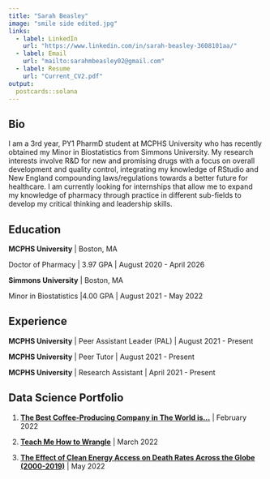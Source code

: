 ---
title: "Sarah Beasley"
image: "smile side edited.jpg"
links:
  - label: LinkedIn
    url: "https://www.linkedin.com/in/sarah-beasley-3608101aa/"
  - label: Email
    url: "mailto:sarahmbeasley02@gmail.com"
  - label: Resume
    url: "Current_CV2.pdf"  
output:
  postcards::solana
---
 
## Bio

I am a 3rd year, PY1 PharmD student at MCPHS University who has recently obtained my Minor in Biostatistics from Simmons University. My research interests involve R&D for new and promising drugs with a focus on overall development and quality control, integrating my knowledge of RStudio and New England compounding laws/regulations towards a better future for healthcare. I am currently looking for internships that allow me to expand my knowledge of pharmacy through practice in different sub-fields to develop my critical thinking and leadership skills.

## Education

**MCPHS University** | Boston, MA

Doctor of Pharmacy | 3.97 GPA | August 2020 - April 2026

**Simmons University** | Boston, MA

Minor in Biostatistics |4.00 GPA | August 2021 - May 2022

## Experience

**MCPHS University** | Peer Assistant Leader (PAL) | August 2021 - Present

**MCPHS University** | Peer Tutor | August 2021 - Present

**MCPHS University** | Research Assistant | April 2021 - Present 

## Data Science Portfolio 

1. [**The Best Coffee-Producing Company in The World is…**](Project1.html) | February 2022

2. [**Teach Me How to Wrangle**](https://sarahbeasley02.shinyapps.io/Project-2-Learnr/) | March 2022

3. [**The Effect of Clean Energy Access on Death Rates Across the Globe (2000-2019)**](Project4.html) | May 2022
